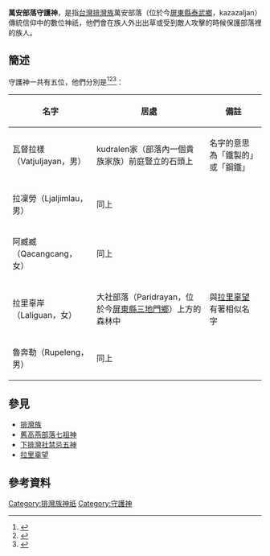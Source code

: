 '''萬安部落守護神'''，是指[[台灣|台灣]][[排灣族|排灣族]]萬安部落（位於今[[屏東縣|屏東縣]][[泰武鄉|泰武鄉]]，kazazaljan）傳統信仰中的數位神祇，他們會在族人外出出草或受到敵人攻擊的時候保護部落裡的族人。
==簡述==
守護神一共有五位，他們分別是<ref name="番族慣習調查報告書第五卷排灣族．第三冊">{{cite book|last=|first=|date=2004-12-01|title=番族慣習調查報告書第五卷排灣族．第三冊|url=https://tm.ncl.edu.tw/article?u=022_004_00003742&lang=chn|location=|publisher=中央研究院民族所|page=|isbn=9789570197839|author=臺灣總督府臨時臺灣舊慣調查會|access-date=2021-01-23|archive-date=2021-01-21|archive-url=https://web.archive.org/web/20210121223358/https://tm.ncl.edu.tw/article?u=022_004_00003742&lang=chn|dead-url=no}}</ref><ref>{{Cite web |url=http://web.tn.edu.tw/ierct/wp-content/uploads/2017/02/3.pdf |title=排灣族語書寫系統符號發音表 |access-date=2021-01-23 |archive-date=2018-10-24 |archive-url=https://web.archive.org/web/20181024142955/http://web.tn.edu.tw/ierct/wp-content/uploads/2017/02/3.pdf |dead-url=no }}</ref><ref name="葉神保政">{{Cite web |url=https://www.ntl.edu.tw/public/ntl/4216/%E8%91%89%E7%A5%9E%E4%BF%9D%E5%85%A8%E6%96%87.pdf |title=葉神保《日本時期排灣族「南蕃事件」之研究》國立政治大學民族學系 2014年6月  |access-date=2021-01-23 |archive-date=2021-11-10 |archive-url=https://web.archive.org/web/20211110112431/https://www.ntl.edu.tw/public/ntl/4216/%E8%91%89%E7%A5%9E%E4%BF%9D%E5%85%A8%E6%96%87.pdf |dead-url=no }}</ref>：
{| class="wikitable sortable"
!名字!!居處!!備註
|-
|瓦督拉樣（Vatjuljayan，男）
|kudralen家（部落內一個貴族家族）前庭豎立的石頭上
|名字的意思為「鐵製的」或「鋼鐵」
|-
|拉凜勞（Ljaljimlau，男）
|同上
|
|-
|阿臧臧（Qacangcang，女）
|同上
|
|-
|拉里辜岸（Laliguan，女）
|大社部落（Paridrayan，位於今[[屏東縣|屏東縣]][[三地門鄉|三地門鄉]]）上方的森林中
|與[[拉里辜望|拉里辜望]]有著相似名字
|-
|魯奔勒（Rupeleng，男）
|同上
|
|}

==參見==
*[[排灣族|排灣族]]
*[[舊高燕部落七祖神|舊高燕部落七祖神]]
*[[下排灣社禁忌五神|下排灣社禁忌五神]]
*[[拉里辜望|拉里辜望]]
==參考資料==
{{reflist}}

[[Category:排灣族神祇|Category:排灣族神祇]]
[[Category:守護神|Category:守護神]]
{{Myth-stub}}